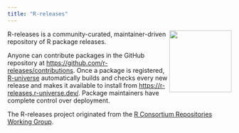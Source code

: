```yaml
---
title: "R-releases"
---
```


<img src="logo/logo-hexbin.png" align="right" width="140" />

R-releases is a community-curated, maintainer-driven repository of R package releases.

Anyone can contribute packages in the GitHub repository at <https://github.com/r-releases/contributions>. Once a package is registered, [R-universe](https://r-universe.dev/) automatically builds and checks every new release and makes it available to install from <https://r-releases.r-universe.dev/>. Package maintainers have complete control over deployment.

The R-releases project originated from the [R Consortium Repositories Working Group](https://github.com/RConsortium/r-repositories-wg).
